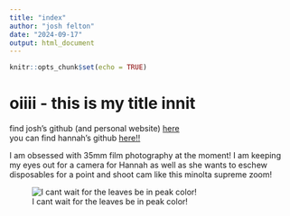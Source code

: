 ```yaml
---
title: "index"
author: "josh felton"
date: "2024-09-17"
output: html_document
---
```


```r
knitr::opts_chunk$set(echo = TRUE)
```

# oiiii - this is my title innit 

find josh's github (and personal website) [here](https://github.com/Frisbeejosh/) <br>
you can find hannah's github [here!!](https://github.com/hmz25) <br>

I am obsessed with 35mm film photography at the moment! I am keeping my eyes out for a camera for Hannah as well as she wants to eschew disposables for a point and shoot cam like this minolta supreme zoom! <br>

![I cant wait for the leaves be in peak color!](img/IMG_3704.jpg)